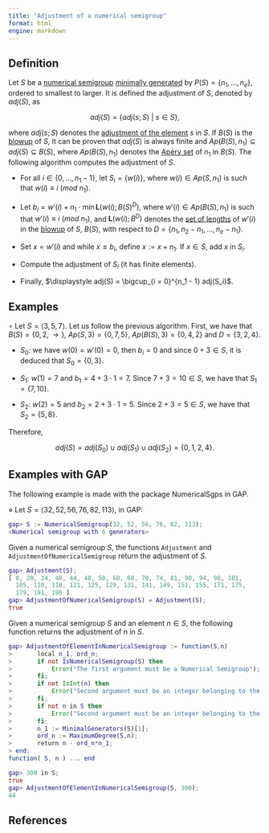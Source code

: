 ```yaml
---
title: "Adjustment of a numerical semigroup"
format: html
engine: markdown
---
```


<!-- Maximal-denumerant-NS -->

## Definition

Let $S$ be a [numerical semigroup](../Basic-concepts/Numerical-semigroup.qmd) [minimally generated](../Basic-concepts/Minimal-set-of-generators.qmd) by $P(S) = \{n_1, \ldots, n_e\}$, ordered to smallest to larger. It is defined the adjustment of $S$, denoted by $adj(S)$, as

$$
adj(S) = \{adj(s;S) ~ | ~ s \in S \},
$$

where $adj(s;S)$ denotes the [adjustment of the element](Adjustment-of-an-element.qmd) $s$ in $S$. If $B(S)$ is the [blowup](../Ideals-NS/Blowup.qmd) of $S$, it can be proven that $adj(S)$ is always finite and $Ap(B(S), n_1) \subseteq adj(S) \subseteq B(S)$, where $Ap(B(S), n_1)$ denotes the [Apéry set](../Basic-concepts/Apery-set.qmd) of $n_1$ in $B(S)$. The following algorithm computes the adjustment of $S$.

-   For all $i \in \{0, \ldots, n_1 - 1\}$, let $S_i = \{w(i)\}$, where $w(i) \in Ap(S, n_1)$ is such that $w(i) \equiv i ~ (mod ~ n_1)$.

-   Let $b_i = w'(i) + n_1 \cdot \min \mathbf{L}(w(i); B(S)^{D})$, where $w'(i) \in Ap(B(S), n_1)$ is such that $w'(i) \equiv i ~ (mod ~ n_1)$, and $\mathbf{L}(w(i); B^{D})$ denotes the [set of lengths](../Fact-and-Div/Set-of-lengths.qmd) of $w'(i)$ in the [blowup](../Ideals-NS/Blowup.qmd) of $S$, $B(S)$, with respect to $D = \{n_1, n_2 - n_1, \ldots, n_e - n_1\}$.

-   Set $x = w'(i)$ and while $x \le b_i$, define $x := x + n_1$. If $x \in S$, add $x$ in $S_i$.

-   Compute the adjustment of $S_i$ (it has finite elements).

-   Finally, $\displaystyle adj(S) = \bigcup_{i = 0}^{n_1 - 1} adj(S_i)$.

## Examples

$\circ$ Let $S = \langle 3, 5, 7 \rangle$. Let us follow the previous algorithm. First, we have that $B(S) = \{0, 2, \rightarrow\}$, $Ap(S,3) = \{0, 7, 5\}$, $Ap(B(S), 3) = \{0, 4, 2\}$ and $D = \{3, 2, 4\}$.

-   $S_0$: we have $w(0) =w'(0) = 0$, then $b_i = 0$ and since $0 + 3 \in S$, it is deduced that $S_0 = \{0, 3\}$.

-   $S_1$: $w(1) = 7$ and $b_1 = 4 + 3 \cdot 1 = 7$. Since $7 + 3 = 10 \in S$, we have that $S_1 = \{7, 10\}$.

-   $S_2$: $w(2) = 5$ and $b_2 = 2 + 3 \cdot 1 = 5$. Since $2 + 3 = 5 \in S$, we have that $S_2 = \{5, 8\}$.

Therefore,

$$
adj(S) = adj(S_0) \cup adj(S_1) \cup adj(S_2) = \{0, 1, 2, 4\}.
$$

## Examples with GAP

The following example is made with the package NumericalSgps in GAP.

$\diamond$ Let $S = \langle 32, 52, 56, 76, 82, 113 \rangle$, in GAP:

``` gap
gap> S := NumericalSemigroup(32, 52, 56, 76, 82, 113);
<Numerical semigroup with 6 generators>
```

Given a numerical semigroup $S$, the functions `Adjustment` and `AdjustmentOfNumericalSemigroup` return the adjustment of $S$.

``` gap
gap> Adjustment(S);
[ 0, 20, 24, 40, 44, 48, 50, 60, 68, 70, 74, 81, 90, 94, 98, 101,
  105, 110, 118, 121, 125, 129, 131, 141, 149, 151, 155, 171, 175,
  179, 191, 199 ]
gap> AdjustmentOfNumericalSemigroup(S) = Adjustment(S);
true
```

Given a numerical semigroup $S$ and an element $n \in S$, the following function returns the adjustment of $n$ in $S$.

``` gap
gap> AdjustmentOfElementInNumericalSemigroup := function(S,n)
>       local n_1, ord_n;
>       if not IsNumericalSemigroup(S) then
>           Error("The first argument must be a Numerical Semigroup");
>       fi;
>       if not IsInt(n) then
>           Error("Second argument must be an integer belonging to the first argument");
>       fi;
>       if not n in S then
>           Error("Second argument must be an integer belonging to the first argument");
>       fi;
>       n_1 := MinimalGenerators(S)[1];
>       ord_n := MaximumDegree(S,n);
>       return n - ord_n*n_1;
> end;
function( S, n ) ... end
```

``` gap
gap> 300 in S;
true
gap> AdjustmentOfElementInNumericalSemigroup(S, 300);
44
```

## References

